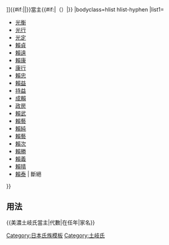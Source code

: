 {{Navbox
|name=美濃土岐氏當主
|title=[[FILE:Tokikikyo.svg|20px|土岐桔梗紋]][[土岐氏|{{#if:{{{3|}}}|{{{3|}}}|美濃土岐氏}}]]{{#if:{{{1|}}}|{{{1|}}}|}}當主{{#if:{{{2|}}}|（{{{2|}}}）|}}
|bodyclass=hlist hlist-hyphen
|list1=
*[[土岐光衡|光衡]]
*[[土岐光行|光行]]
*[[土岐光定|光定]]
*[[土岐賴貞|賴貞]]
*[[土岐賴遠|賴遠]]
*[[土岐賴康|賴康]]
*[[土岐康行|康行]]
*[[土岐賴忠|賴忠]]
*[[土岐賴益|賴益]]
*[[土岐持益 (守護)|持益]]
*[[土岐成賴|成賴]]
*[[土岐政房|政房]]
*[[土岐賴武|賴武]]
*[[土岐賴藝|賴藝]]
*[[土岐賴純|賴純]]
*[[土岐賴藝|賴藝]]
*[[土岐賴次|賴次]]
*[[土岐賴勝|賴勝]]
*[[土岐賴義|賴義]]
*[[土岐賴晴|賴晴]]
*[[土岐賴泰 (高家)|賴泰]] &#124; 斷絕
}}<noinclude>
== 用法 ==
<nowiki>{{美濃土岐氏當主|代數|在任年|家名}}</nowiki>
[[Category:日本氏族模板]]
[[Category:土岐氏]]
</noinclude>